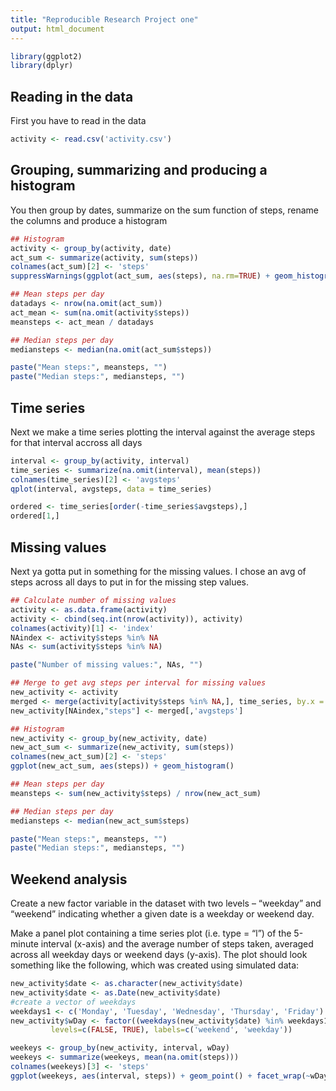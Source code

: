 ```yaml
---
title: "Reproducible Research Project one"
output: html_document
---
```


```r
library(ggplot2)
library(dplyr)
```

## Reading in the data

First you have to read in the data

```r
activity <- read.csv('activity.csv')
```

## Grouping, summarizing and producing a histogram

You then group by dates, summarize on the sum function of steps, rename the columns and produce a histogram

```r
## Histogram
activity <- group_by(activity, date)
act_sum <- summarize(activity, sum(steps))
colnames(act_sum)[2] <- 'steps'
suppressWarnings(ggplot(act_sum, aes(steps), na.rm=TRUE) + geom_histogram())

## Mean steps per day
datadays <- nrow(na.omit(act_sum))
act_mean <- sum(na.omit(activity$steps))
meansteps <- act_mean / datadays

## Median steps per day
mediansteps <- median(na.omit(act_sum$steps))

paste("Mean steps:", meansteps, "")
paste("Median steps:", mediansteps, "")
```

## Time series

Next we make a time series plotting the interval against the average steps for that interval accross all days

```r
interval <- group_by(activity, interval)
time_series <- summarize(na.omit(interval), mean(steps))
colnames(time_series)[2] <- 'avgsteps'
qplot(interval, avgsteps, data = time_series)

ordered <- time_series[order(-time_series$avgsteps),]
ordered[1,]
```

## Missing values

Next ya gotta put in something for the missing values.  I chose an avg of steps across all days to put in for the missing step values.  

```r
## Calculate number of missing values
activity <- as.data.frame(activity)
activity <- cbind(seq.int(nrow(activity)), activity)
colnames(activity)[1] <- 'index'
NAindex <- activity$steps %in% NA
NAs <- sum(activity$steps %in% NA)

paste("Number of missing values:", NAs, "")

## Merge to get avg steps per interval for missing values
new_activity <- activity
merged <- merge(activity[activity$steps %in% NA,], time_series, by.x = 'interval', by.y = 'interval')
new_activity[NAindex,"steps"] <- merged[,'avgsteps']

## Histogram
new_activity <- group_by(new_activity, date)
new_act_sum <- summarize(new_activity, sum(steps))
colnames(new_act_sum)[2] <- 'steps'
ggplot(new_act_sum, aes(steps)) + geom_histogram()

## Mean steps per day
meansteps <- sum(new_activity$steps) / nrow(new_act_sum)

## Median steps per day
mediansteps <- median(new_act_sum$steps)

paste("Mean steps:", meansteps, "")
paste("Median steps:", mediansteps, "")
```


## Weekend analysis

Create a new factor variable in the dataset with two levels -- "weekday" and "weekend" indicating whether a given date is a weekday or weekend day.

Make a panel plot containing a time series plot (i.e. type = "l") of the 5-minute interval (x-axis) and the average number of steps taken, averaged across all weekday days or weekend days (y-axis). The plot should look something like the following, which was created using simulated data:

```r
new_activity$date <- as.character(new_activity$date)
new_activity$date <- as.Date(new_activity$date)
#create a vector of weekdays
weekdays1 <- c('Monday', 'Tuesday', 'Wednesday', 'Thursday', 'Friday')
new_activity$wDay <- factor((weekdays(new_activity$date) %in% weekdays1), 
         levels=c(FALSE, TRUE), labels=c('weekend', 'weekday')) 

weekeys <- group_by(new_activity, interval, wDay)
weekeys <- summarize(weekeys, mean(na.omit(steps)))
colnames(weekeys)[3] <- 'steps'
ggplot(weekeys, aes(interval, steps)) + geom_point() + facet_wrap(~wDay, nrow = 1)

```